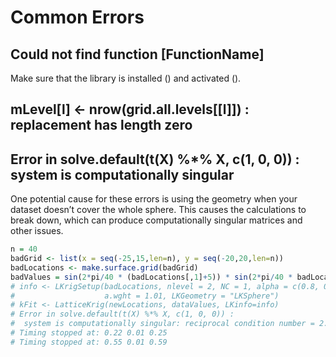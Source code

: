 # Common Errors

## Could not find function [FunctionName]

Make sure that the library is installed (\ttt{install.packages("LatticeKrig")}) and activated (\ttt{library(LatticeKrig)}).

## mLevel[l] <- nrow(grid.all.levels[[l]]) : replacement has length zero

## Error in solve.default(t(X) %*% X, c(1, 0, 0)) : system is computationally singular

One potential cause for these errors is using the \ttt{LKSphere} geometry when your dataset doesn't cover the whole sphere. This causes the calculations to break down, which can produce computationally singular matrices and other issues. 

```r
n = 40
badGrid <- list(x = seq(-25,15,len=n), y = seq(-20,20,len=n))
badLocations <- make.surface.grid(badGrid)
badValues = sin(2*pi/40 * (badLocations[,1]+5)) * sin(2*pi/40 * badLocations[,2])
# info <- LKrigSetup(badLocations, nlevel = 2, NC = 1, alpha = c(0.8, 0.2),
#                    a.wght = 1.01, LKGeometry = "LKSphere")
# kFit <- LatticeKrig(newLocations, dataValues, LKinfo=info)
# Error in solve.default(t(X) %*% X, c(1, 0, 0)) : 
#  system is computationally singular: reciprocal condition number = 2.33152e-18
# Timing stopped at: 0.22 0.01 0.25
# Timing stopped at: 0.55 0.01 0.59
```
<!--
  aVec <- c(1, 0.25, 0.25*0.25)
info <- LKrigSetup(newLocations, nlevel = 3, alpha = aVec/sum(aVec), LKGeometry = "LKSphere")
kFit <- LatticeKrig(newLocations, dataValues, LKinfo=info)
Error in solve.default(t(X) %*% X, c(1, 0, 0)) : 
  Lapack routine dgesv: system is exactly singular: U[2,2] = 0
Timing stopped at: 0.05 0 0.06
Timing stopped at: 0.28 0 0.29 
-->
  
  <!--
  > info <- LKrigSetup(newLocations, nlevel = 3, alpha = aVec/sum(aVec), LKGeometry = "LKSphere")
> info <- LKrigSetup(dataLocations, nlevel = 3, alpha = aVec/sum(aVec), LKGeometry = "LKSphere")
Error in mLevel[l] <- nrow(grid.all.levels[[l]]) : 
  replacement has length zero
-->